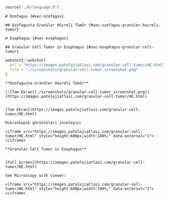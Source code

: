 ```r

source("./R/language.R")

```

```asis
# Özofagus {#sec-ozofagus} 
```

```asis

## Özofagusta Granüler Hücreli Tümör {#sec-ozofagus-granuler-hucreli-tumor} 

```

```asis

# Esophagus {#sec-esophagus} 

```

```asis

## Granular Cell Tumor in Esophagus {#sec-esophagus-granular-cell-tumor} 

```



```r
webshot2::webshot(
  url = "https://images.patolojiatlasi.com/granular-cell-tumor/HE.html",
  file = "./screenshots/granular-cell-tumor_screenshot.png"
)

```







```asis

**Özofagusta Granüler Hücreli Tümör**

[![Tam Ekran](./screenshots/granular-cell-tumor_screenshot.png)](https://images.patolojiatlasi.com/granular-cell-tumor/HE.html)


[Tam Ekran](https://images.patolojiatlasi.com/granular-cell-tumor/HE.html)

Mikroskopik görüntüleri inceleyin:

<iframe src="https://images.patolojiatlasi.com/granular-cell-tumor/HE.html" style="height:600px;width:100%;" data-external="1"></iframe>

```




```asis

**Granular Cell Tumor in Esophagus**


[Full Screen](https://images.patolojiatlasi.com/granular-cell-tumor/HE.html)

See Microscopy with viewer: 

<iframe src="https://images.patolojiatlasi.com/granular-cell-tumor/HE.html" style="height:600px;width:100%;" data-external="1"></iframe>

```
